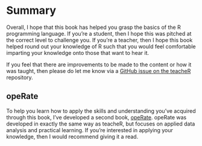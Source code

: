 # Summary

Overall, I hope that this book has helped you grasp the basics of the R programming language. If you're a student, then I hope this was pitched at the correct level to challenge you. If you're a teacher, then I hope this book helped round out your knowledge of R such that you would feel comfortable imparting your knowledge onto those that want to hear it.

If you feel that there are improvements to be made to the content or how it was taught, then please do let me know via a [GitHub issue on the teacheR](https://github.com/ARawles/teacheR/issues) repository.

## opeRate

To help you learn how to apply the skills and understanding you've acquired through this book, I've developed a second book, [opeRate](https://operate.arawles.co.uk). opeRate was developed in exactly the same way as teacheR, but focuses on applied data analysis and practical learning. If you're interested in applying your knowledge, then I would recommend giving it a read.
